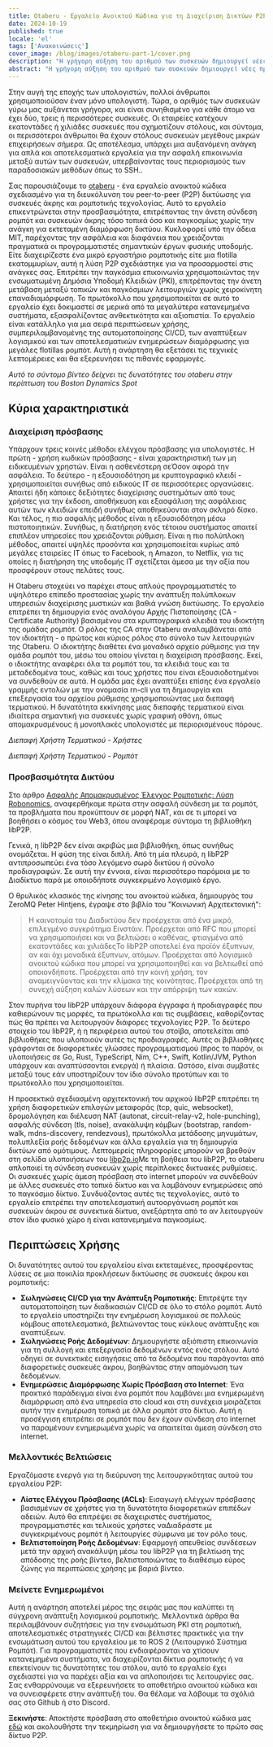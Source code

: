 ```yaml
---
title: Otaberu - Εργαλείο Ανοικτού Κώδικα για τη Διαχείριση Δικτύων P2P για Συσκευές Edge και Ρομποτική
date: 2024-10-19
published: true
locale: 'el'
tags: ['Ανακοινώσεις']
cover_image: /blog/images/otaberu-part-1/cover.png
description: "Η γρήγορη αύξηση του αριθμού των συσκευών δημιουργεί νέες προκλήσεις στη διαθεσιμότητα και την ασφάλεια. Χρειάζεται μια πιο αποτελεσματική λύση για την ασφαλή επικοινωνία μεταξύ των συσκευών που αντιμετωπίζει τους περιορισμούς του SSH-based PKI. Το ρομποτικό πράκτορα Otaberu προσφέρει αυτήν τη λύση, επιτρέποντας ένα προσαρμοσμένο PKI για ρομπότ με τη χρήση σύγχρονων προτύπων και πρωτοκόλλων libP2P για την αντιμετώπιση αυτών των ζητημάτων."
abstract: "Η γρήγορη αύξηση του αριθμού των συσκευών δημιουργεί νέες προκλήσεις στη διαθεσιμότητα και την ασφάλεια. Χρειάζεται μια πιο αποτελεσματική λύση για την ασφαλή επικοινωνία μεταξύ των συσκευών που αντιμετωπίζει τους περιορισμούς του SSH-based PKI. Το ρομποτικό πράκτορα Otaberu προσφέρει αυτήν τη λύση, επιτρέποντας ένα προσαρμοσμένο PKI για ρομπότ με τη χρήση σύγχρονων προτύπων και πρωτοκόλλων libP2P για την αντιμετώπιση αυτών των ζητημάτων."
---
```


Στην αυγή της εποχής των υπολογιστών, πολλοί άνθρωποι χρησιμοποιούσαν έναν μόνο υπολογιστή. Τώρα, ο αριθμός των συσκευών γύρω μας αυξάνεται γρήγορα, και είναι συνηθισμένο για κάθε άτομο να έχει δύο, τρεις ή περισσότερες συσκευές. Οι εταιρείες κατέχουν εκατοντάδες ή χιλιάδες συσκευές που σχηματίζουν στόλους, και σύντομα, οι περισσότεροι άνθρωποι θα έχουν στόλους συσκευών μεγέθους μικρών επιχειρήσεων σήμερα. Ως αποτέλεσμα, υπάρχει μια αυξανόμενη ανάγκη για απλά και αποτελεσματικά εργαλεία για την ασφαλή επικοινωνία μεταξύ αυτών των συσκευών, υπερβαίνοντας τους περιορισμούς των παραδοσιακών μεθόδων όπως το SSH..

Σας παρουσιάζουμε το [otaberu](https://github.com/airalab/otaberu) - ένα εργαλείο ανοικτού κώδικα σχεδιασμένο για τη διευκόλυνση του peer-to-peer (P2P) δικτύωσης για συσκευές άκρης και ρομποτικής τεχνολογίας. Αυτό το εργαλείο επικεντρώνεται στην προσβασιμότητα, επιτρέποντας την άνετη σύνδεση ρομπότ και συσκευών άκρης τόσο τοπικά όσο και παγκοσμίως χωρίς την ανάγκη για εκτεταμένη διαμόρφωση δικτύου. Κυκλοφορεί υπό την άδεια MIT, παρέχοντας την ασφάλεια και διαφάνεια που χρειάζονται πραγματικά οι προγραμματιστές σημαντικών έργων φυσικής υποδομής. Είτε διαχειρίζεστε ένα μικρό εργαστήριο ρομποτικής είτε μια flotilla εκατομμυρίων, αυτή η λύση P2P σχεδιάστηκε για να προσαρμοστεί στις ανάγκες σας. Επιτρέπει την παγκόσμια επικοινωνία χρησιμοποιώντας την ενσωματωμένη Δημόσια Υποδομή Κλειδιών (PKI), επιτρέποντας την άνετη μετάβαση μεταξύ τοπικών και παγκόσμιων λειτουργιών χωρίς χειροκίνητη επαναδιαμόρφωση. Το πρωτόκολλο που χρησιμοποιείται σε αυτό το εργαλείο έχει δοκιμαστεί σε μερικά από τα μεγαλύτερα κατανεμημένα συστήματα, εξασφαλίζοντας ανθεκτικότητα και αξιοπιστία. Το εργαλείο είναι κατάλληλο για μια σειρά περιπτώσεων χρήσης, συμπεριλαμβανομένης της αυτοματοποίησης CI/CD, των αναπτύξεων λογισμικού και των αποτελεσματικών ενημερώσεων διαμόρφωσης για μεγάλες flotillas ρομπότ. Αυτή η ανάρτηση θα εξετάσει τις τεχνικές λεπτομέρειες και θα εξερευνήσει τις πιθανές εφαρμογές.

<YouTube id="https://www.youtube.com/watch?v=2ZKs4cWMLTE" posterQuality="max" />

*Αυτό το σύντομο βίντεο δείχνει τις δυνατότητες του otaberu στην περίπτωση του Boston Dynamics Spot*

## Κύρια χαρακτηριστικά

### Διαχείριση πρόσβασης

Υπάρχουν τρεις κοινές μέθοδοι ελέγχου πρόσβασης για υπολογιστές. Η πρώτη - χρήση κωδικών πρόσβασης - είναι χαρακτηριστική των μη ειδικευμένων χρηστών. Είναι η ασθενέστερη σεΌσον αφορά την ασφάλεια. Το δεύτερο - η εξουσιοδότηση με κρυπτογραφικό κλειδί - χρησιμοποιείται συνήθως από ειδικούς IT σε περισσότερες οργανώσεις. Απαιτεί ήδη κάποιες δεξιότητες διαχείρισης συστημάτων από τους χρήστες για την έκδοση, αποθήκευση και εξασφάλιση της ασφάλειας αυτών των κλειδιών επειδή συνήθως αποθηκεύονται στον σκληρό δίσκο. Και τέλος, η πιο ασφαλής μέθοδος είναι η εξουσιοδότηση μέσω πιστοποιητικών. Συνήθως, η διατήρηση ενός τέτοιου συστήματος απαιτεί επιπλέον υπηρεσίες που χρειάζονται ρύθμιση. Είναι η πιο πολύπλοκη μέθοδος, απαιτεί υψηλές προσόντα και χρησιμοποιείται κυρίως από μεγάλες εταιρείες IT όπως το Facebook, η Amazon, το Netflix, για τις οποίες η διατήρηση της υποδομής IT σχετίζεται άμεσα με την αξία που προσφέρουν στους πελάτες τους.

Η Otaberu στοχεύει να παρέχει στους απλούς προγραμματιστές το υψηλότερο επίπεδο προστασίας χωρίς την ανάπτυξη πολύπλοκων υπηρεσιών διαχείρισης μυστικών και βαθιά γνώση δικτύωσης. Το εργαλείο επιτρέπει τη δημιουργία ενός αναλόγου Αρχής Πιστοποίησης (CA - Certificate Authority) βασισμένου στα κρυπτογραφικά κλειδιά του ιδιοκτήτη της ομάδας ρομπότ. Ο ρόλος της CA στην Otaberu αναλαμβάνεται από τον ιδιοκτήτη - ο πρώτος και κύριος ρόλος στο σύνολο των λειτουργιών της Otaberu. Ο ιδιοκτήτης διαθέτει ένα μοναδικό αρχείο ρύθμισης για την ομάδα ρομπότ του, μέσω του οποίου γίνεται η διαχείριση πρόσβασης. Εκεί, ο ιδιοκτήτης αναφέρει όλα τα ρομπότ του, τα κλειδιά τους και τα μεταδεδομένα τους, καθώς και τους χρήστες που είναι εξουσιοδοτημένοι να συνδεθούν σε αυτά. Η ομάδα μας έχει αναπτύξει επίσης ένα εργαλείο γραμμής εντολών με την ονομασία rn-cli για τη δημιουργία και επεξεργασία του αρχείου ρύθμισης χρησιμοποιώντας μια διεπαφή τερματικού. Η δυνατότητα εκκίνησης μιας διεπαφής τερματικού είναι ιδιαίτερα σημαντική για συσκευές χωρίς γραφική οθόνη, όπως απομακρυσμένους ή μονοπλακές υπολογιστές με περιορισμένους πόρους.

<RbImage zoom src="/blog/images/otaberu-part-1/otaberu-tui-1.png" alt="Otaberu TUI Benutzeroberfläche" />  

*Διεπαφή Χρήστη Τερματικού - Χρήστες*

<RbImage zoom src="/blog/images/otaberu-part-1/otaberu-tui-2.png" alt="Διεπαφή Ρομπότ Otaberu TUI" />  

*Διεπαφή Χρήστη Τερματικού - Ρομπότ*

### **Προσβασιμότητα Δικτύου**

Στο άρθρο [Ασφαλής Απομακρυσμένος Έλεγχος Ρομποτικής: Λύση Robonomics](https://robonomics.network/blog/secure-robotics-remote-control-via-web3/), αναφερθήκαμε πρώτα στην ασφαλή σύνδεση με τα ρομπότ, τα προβλήματα που προκύπτουν σε μορφή NAT, και σε τι μπορεί να βοηθήσει ο κόσμος του Web3, όπου αναφέραμε σύντομα τη βιβλιοθήκη libP2P.

Γενικά, η libP2P δεν είναι ακριβώς μια βιβλιοθήκη, όπως συνήθως ονομάζεται. Η φύση της είναι διπλή. Από τη μία πλευρά, η libP2P αντιπροσωπεύει ένα τόσο λεγόμενο σωρό δικτύου ή σύνολο προδιαγραφών. Σε αυτή την έννοια, είναι περισσότερο παρόμοια με το Διαδίκτυο παρά με οποιοδήποτε συγκεκριμένο λογισμικό έργο.

Ο θρυλικός κλασικός της κίνησης του ανοικτού κώδικα, δημιουργός του ZeroMQ Peter Hintjens, έγραψε στο βιβλίο του "Κοινωνική Αρχιτεκτονική": 

> Η καινοτομία του Διαδικτύου δεν προέρχεται από ένα μικρό, επιλεγμένο συγκρότημα Εινστάιν. Προέρχεται από RFC που μπορεί να χρησιμοποιήσει και να βελτιώσει ο καθένας, φτιαγμένα από εκατοντάδες και χιλιάδεςΤο libP2P αποτελεί ένα προϊόν έξυπνων, αν και όχι μοναδικά έξυπνων, ατόμων. Προέρχεται από λογισμικό ανοικτού κώδικα που μπορεί να χρησιμοποιηθεί και να βελτιωθεί από οποιονδήποτε. Προέρχεται από την κοινή χρήση, τον αναμειγνύοντας και την κλίμακα της κοινότητας. Προέρχεται από τη συνεχή αύξηση καλών λύσεων και την απόρριψη των κακών.

Στον πυρήνα του libP2P υπάρχουν διάφορα έγγραφα ή προδιαγραφές που καθιερώνουν τις μορφές, τα πρωτόκολλα και τις συμβάσεις, καθορίζοντας πώς θα πρέπει να λειτουργούν διάφορες τεχνολογίες P2P. Το δεύτερο στοιχείο του libP2P, ή η περιφέρεια αυτού του στοίβα, αποτελείται από βιβλιοθήκες που υλοποιούν αυτές τις προδιαγραφές. Αυτές οι βιβλιοθήκες γράφονται σε διαφορετικές γλώσσες προγραμματισμού (προς το παρόν, οι υλοποιήσεις σε Go, Rust, TypeScript, Nim, C++, Swift, Kotlin/JVM, Python υπάρχουν και αναπτύσσονται ενεργά) ή πλαίσια. Ωστόσο, είναι συμβατές μεταξύ τους εάν υποστηρίζουν τον ίδιο σύνολο προτύπων και το πρωτόκολλο που χρησιμοποιείται.

Η προσεκτικά σχεδιασμένη αρχιτεκτονική του αρχικού libP2P επιτρέπει τη χρήση διαφορετικών επιλογών μεταφοράς (tcp, quic, websocket), δρομολόγηση και διέλευση NAT (autonat, circuit-relay-v2, hole-punching), ασφαλής σύνδεση (tls, noise), ανακάλυψη κόμβων (bootstrap, random-walk, mdns-discovery, rendezvous), πρωτόκολλα μετάδοσης μηνυμάτων, πολυπλεξία ροής δεδομένων και άλλα εργαλεία για τη δημιουργία δικτύων από ομότιμους. Λεπτομερείς πληροφορίες μπορούν να βρεθούν στη σελίδα υλοποιήσεων του [libp2p.io](https://libP2P.io/implementations/)Με τη βοήθεια του libP2P, το otaberu απλοποιεί τη σύνδεση συσκευών χωρίς περίπλοκες δικτυακές ρυθμίσεις. Οι συσκευές χωρίς άμεση πρόσβαση στο internet μπορούν να συνδεθούν με άλλες συσκευές στο τοπικό δίκτυο και να λαμβάνουν ενημερώσεις από το παγκόσμιο δίκτυο. Συνδυάζοντας αυτές τις τεχνολογίες, αυτό το εργαλείο επιτρέπει την αποτελεσματική αυτοοργάνωση ρομπότ και συσκευών άκρου σε συνεκτικά δίκτυα, ανεξάρτητα από το αν λειτουργούν στον ίδιο φυσικό χώρο ή είναι κατανεμημένα παγκοσμίως.

## Περιπτώσεις Χρήσης

Οι δυνατότητες αυτού του εργαλείου είναι εκτεταμένες, προσφέροντας λύσεις σε μια ποικιλία προκλήσεων δικτύωσης σε συσκευές άκρου και ρομποτικής:

- **Σωληνώσεις CI/CD για την Ανάπτυξη Ρομποτικής**: Επιτρέψτε την αυτοματοποίηση των διαδικασιών CI/CD σε όλο το στόλο ρομπότ. Αυτό το εργαλείο υποστηρίζει την ενημέρωση λογισμικού σε πολλούς κόμβους αποτελεσματικά, βελτιώνοντας τους κύκλους ανάπτυξης και αναπτύξεων.
- **Σωληνώσεις Ροής Δεδομένων**: Δημιουργήστε αξιόπιστη επικοινωνία για τη συλλογή και επεξεργασία δεδομένων εντός ενός στόλου. Αυτό οδηγεί σε συνεκτικές εισηγήσεις από τα δεδομένα που παράγονται από διαφορετικές συσκευές άκρου, βοηθώντας στην απομόνωση των δεδομένων.
- **Ενημερώσεις Διαμόρφωσης Χωρίς Πρόσβαση στο Internet**: Ένα πρακτικό παράδειγμα είναι ένα ρομπότ που λαμβάνει μια ενημερωμένη διαμόρφωση από ένα υπηρεσία στο cloud και στη συνέχεια μοιράζεται αυτήν την ενημέρωση τοπικά με άλλα ρομπότ στο δίκτυο. Αυτή η προσέγγιση επιτρέπει σε ρομπότ που δεν έχουν σύνδεση στο internet να παραμένουν ενημερωμένα χωρίς να απαιτείται άμεση σύνδεση στο internet.

### Μελλοντικές Βελτιώσεις

Εργαζόμαστε ενεργά για τη διεύρυνση της λειτουργικότητας αυτού του εργαλείου P2P:

- **Λίστες Ελέγχου Πρόσβασης (ACLs)**: Εισαγωγή ελέγχων πρόσβασης βασισμένων σε χρήστες για τη δυνατότητα διαφορετικών επιπέδων αδειών. Αυτό θα επιτρέψει σε διαχειριστές συστήματος, προγραμματιστές και τελικούς χρήστες ναΔιαδράστε με συγκεκριμένους ρομπότ ή λειτουργίες σύμφωνα με τον ρόλο τους.
- **Βελτιστοποίηση Ροής Δεδομένων**: Εφαρμογή απευθείας συνδέσεων μετά την αρχική ανακάλυψη μέσω του libP2P για τη βελτίωση της απόδοσης της ροής βίντεο, βελτιστοποιώντας το διαθέσιμο εύρος ζώνης για περιπτώσεις χρήσης με βαριά βίντεο.

### Μείνετε Ενημερωμένοι

Αυτή η ανάρτηση αποτελεί μέρος της σειράς μας που καλύπτει τη σύγχρονη ανάπτυξη λογισμικού ρομποτικής. Μελλοντικά άρθρα θα περιλαμβάνουν συζητήσεις για την ενσωμάτωση PKI στη ρομποτική, αποτελεσματικές στρατηγικές CI/CD και βέλτιστες πρακτικές για την ενσωμάτωση αυτού του εργαλείου με το ROS 2 (Λειτουργικό Σύστημα Ρομπότ). Για προγραμματιστές που ενδιαφέρονται να χτίσουν κατανεμημένα συστήματα, να διαχειρίζονται δίκτυα ρομποτικής ή να επεκτείνουν τις δυνατότητες του στόλου, αυτό το εργαλείο έχει σχεδιαστεί για να παρέχει αξία και να απλοποιήσει τις λειτουργίες σας. Σας ενθαρρύνουμε να εξερευνήσετε το αποθετήριο ανοικτού κώδικα και να συνεισφέρετε στην ανάπτυξή του. Θα θέλαμε να λάβουμε τα σχόλιά σας στο Github ή στο Discord.

**Ξεκινήστε**: Αποκτήστε πρόσβαση στο αποθετήριο ανοικτού κώδικα μας [εδώ](https://github.com/airalab/otaberu) και ακολουθήστε την τεκμηρίωση για να δημιουργήσετε το πρώτο σας δίκτυο P2P.